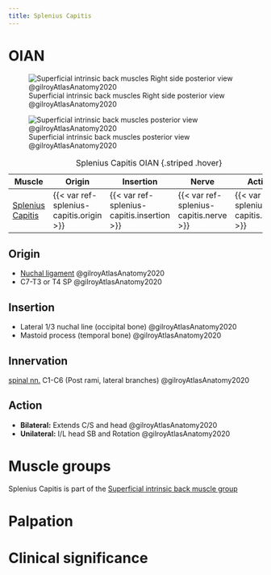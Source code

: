 ```yaml
---
title: Splenius Capitis
---
```


# OIAN
![Superficial intrinsic back muscles Right side posterior view @gilroyAtlasAnatomy2020](/Alchemy Archive/Anatomy/OIANs/Muscles of the back/images/superficial intrinsic back mm fig3.8 gilroyAtlasAnatomy2020.png){#fig-superficialbackmm38agilroyAtlasAnatomy2020}

![Superficial intrinsic back muscles posterior view @gilroyAtlasAnatomy2020](/Alchemy Archive/Anatomy/OIANs/Muscles of the back/images/superficial intrinsic back mm fig3.10a gilroyAtlasAnatomy2020.png){#fig-superficialbackmm310agilroyAtlasAnatomy2020}

| Muscle  | Origin  | Insertion | Nerve | Action |
|--------|----------|-----------|-------|--------|
|[Splenius Capitis]({{< var ref-splenius-capitis.path >}}) | {{< var ref-splenius-capitis.origin >}} | {{< var ref-splenius-capitis.insertion >}} | {{< var ref-splenius-capitis.nerve >}} | {{< var ref-splenius-capitis.action >}} |

: Splenius Capitis OIAN {.striped .hover}



## Origin
- [Nuchal ligament]({{< var ref-nuchal-ligament.path >}}) @gilroyAtlasAnatomy2020
- C7-T3 or T4 SP @gilroyAtlasAnatomy2020

## Insertion
- Lateral 1/3 nuchal line (occipital bone) @gilroyAtlasAnatomy2020
- Mastoid process (temporal bone) @gilroyAtlasAnatomy2020

## Innervation
[spinal nn.]({{< var ref-spinal-nerves.path >}}) C1-C6 (Post rami, lateral branches) @gilroyAtlasAnatomy2020

## Action

- **Bilateral:** Extends C/S and head @gilroyAtlasAnatomy2020
- **Unilateral:** I/L head SB and Rotation @gilroyAtlasAnatomy2020

# Muscle groups
Splenius Capitis is part of the [Superficial intrinsic back muscle group]({{< var ref-oians >}})


# Palpation


# Clinical significance